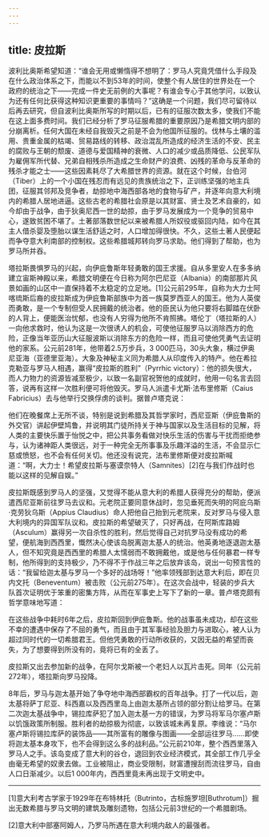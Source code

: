 ```yaml
---
---
---
```

title: 皮拉斯
---




波利比奥斯希望知道：“谁会无用或懒惰得不想明了：罗马人究竟凭借什么手段及在什么政治体系之下，而能以不到53年的时间，使整个有人居住的世界处在一个政府的统治之下——完成一件史无前例的大事呢？有谁会专心于其他学问，以致认为还有任何比获得这种知识更重要的事情吗？”这确是一个问题，我们尽可留待以后再去研究，但自波利比奥斯所写的时期以后，已有的征服次数太多，使我们不能在这上面多费时间。我们已经分析了罗马征服希腊的重要原因乃是希腊文明内部的分崩离析。任何大国在未经自我毁灭之前是不会为他国所征服的。伐林与土壤的滥用、贵重金属的枯竭、贸易路线的转移、政治混乱所造成的经济生活的不安、民主的腐败与王朝的颓废、道德与爱国精神的衰微、人口的减少或品质降低、公民军队为雇佣军所代替、兄弟自相残杀所造成之生命财产的浪费、凶残的革命与反革命的残杀才能之士——这些因素耗尽了大希腊世界的资源。就在这个时候，台伯河（Tiber）上的一个小国在残忍而有远见的贵族统治之下，正训练坚强的地主兵团，征服其邻邦及竞争者，劫掠地中海西部各地的食物与矿产，并逐年向意大利境内的希腊人居地进逼。这些古老的希腊社会原是以其财富、贤士及艺术自豪的，如今却由于战争，由于狄奥尼西一世的劫掠，由于罗马发展成为一个竞争的贸易中心，遂致贫困不堪了。土著部落数世纪以来被希腊人所奴役或驱回内陆，如今在其主人借杀婴及堕胎以谋生活舒适之时，人口增加得很快。不久，这些土著人民便起而争夺意大利南部的控制权。这些希腊城邦转向罗马求助。他们得到了帮助，也为罗马所并吞。

塔拉斯畏惧罗马的兴起，向伊庇鲁斯年轻勇敢的国王求援。自从多里安人在多多纳建立宙斯神殿以来，希腊文明便在今日称为阿尔巴尼亚（Albania）的南部那片风景如画的山区中一直保持着不太稳定的立足地。[1]公元前295年，自称为大力士阿喀琉斯后裔的皮拉斯成为伊庇鲁斯部族中为首一族莫罗西亚人的国王。他为人英俊而勇敢，是一个专制但受人民拥戴的统治者。他的臣民认为他只要将右脚踏在伏卧的人背上，便能医治忧郁，也没有人穷得为他所不肯照拂。塔伦丁（塔拉斯的人）一向他求救时，他认为这是一次很诱人的机会，可使他征服罗马以消除西方的危险，正像当年亚历山大征服波斯以消除东方的危险一样，而且可使他凭勇气去证明他的家系。公元前281年，他带着2.5万步兵，3 000匹马，30头大象，横过伊奥尼亚海（亚德里亚海）。大象及神秘主义同为希腊人从印度传入的特产。他在希拉克勒亚与罗马人相遇，赢得“皮拉斯的胜利”（Pyrrhic victory）：他的损失很大，而人力物力的资源皆减至极少，以致一名副官祝贺他的成就时，他用一句名言去回答，说再有这样一次胜利便可将他毁灭。罗马人派遣卡尤斯·法布里修斯（Caius Fabricius）去与他举行交换俘虏的谈判。据普卢塔克说：

他们在晚餐席上无所不谈，特别是说到希腊及其哲学家时，西尼亚斯（伊庇鲁斯的外交官）讲起伊壁鸠鲁，并说明其门徒所持关于神与国家以及生活目标的见解，将人类的主要快乐置于怡悦之中，把公共事务看做对快乐生活的伤害与干扰而拒绝参与，认为诸神距人类很远，对于一种完全无所事事及乐趣洋溢的生活，不会显示仁慈或愤怒，也不会有任何关切。他还没有说完，法布里修斯便对皮拉斯喊道：“啊，大力士！希望皮拉斯与塞谟奈特人（Samnites）[2]在与我们作战时也能以这样的见解自娱。”



皮拉斯既感到罗马人的坚强，又觉得不能从意大利的希腊人获得充分的帮助，便派遣西尼亚斯前往罗马去议和。元老院正要同意休战时，忽见垂死而失明的阿庇乌斯·克劳狄乌斯（Appius Claudius）命人把他自己抬到元老院来，反对罗马与侵入意大利境内的异国军队议和。皮拉斯的希望破灭了，只好再战，在阿斯库路姆（Asculum）赢得另一次自杀性的胜利，然后觉得自己对抗罗马没有成功的希望，便航海到西西里，慨然决心使该岛脱离迦太基人的统治。他英勇地逐退迦太基人，但不知究竟是西西里的希腊人太懦弱而不敢拥戴他，或是他与任何暴君一样专制，他所得到的支持极少，乃不得不于作战三年之后放弃该岛，说出一句预言性的话：“我留给迦太基与罗马一个多好的战场呀！”他率领残部到达意大利后，即在贝内文托（Beneventum）被击败（公元前275年）。在这次会战中，轻装的步兵大队首次证明优于笨重的密集方阵，从而在军事史上写下了新的一章。普卢塔克颇有哲学意味地写道：

在这些战争中耗时6年之后，皮拉斯回到伊庇鲁斯。他的战事虽未成功，却在这些不幸的遭遇中保存了不屈的勇气，而且由于其军事经验及胆力与进取心，被人认为超过同时代的一切希腊君王。但他凭勇敢的行动所收获的，又因无益的希望而丧失，为了想要得到所没有的，竟将已有的全丢了。



皮拉斯又出去参加新的战争，在阿尔戈斯被一个老妇人以瓦片击死。同年（公元前272年），塔拉斯向罗马投降。

8年后，罗马与迦太基开始了争夺地中海西部霸权的百年战争。打了一代以后，迦太基将萨丁尼亚、科西嘉以及西西里岛上由迦太基所占领的部分割让给罗马。在第二次迦太基战争中，锡拉库萨犯了加入迦太基一方的错误，为罗马将军马尔塞卢斯以饥饿政策所制服。胜利者的劫掠极为彻底，以致该城未再复原。李维说：“马尔塞卢斯将锡拉库萨的装饰品——其所富有的雕像与图画——全部运往罗马……即使将迦太基本身攻下，也不会得到这么多的战利品。”公元前210年，整个西西里落入罗马人之手。该岛变成了意大利的谷仓，退回到农业经济模式，其全部工作几乎全由毫无希望的奴隶去做。工业被阻止，商业受限制，财富遭搜刮而流往罗马，自由人口日渐减少。以后1 000年内，西西里竟未再出现于文明史中。



* * *



[1]意大利考古学家于1929年在布特林托（Butrinto，古标施罗坦[Buthrotum]）掘出无数希腊与罗马文明的建筑及雕刻遗物，包括公元前3世纪的一个希腊剧场。

[2]意大利中部塞阿姆人，乃罗马所遇在意大利境内敌人的最强者。